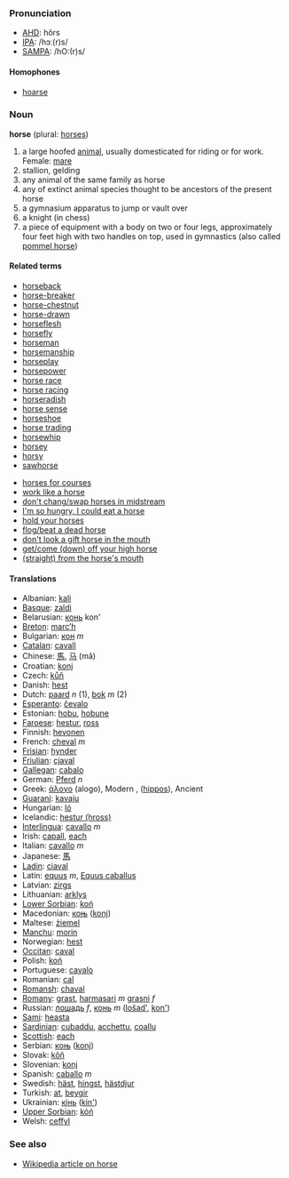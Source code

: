 ===Pronunciation===
*[[w:AHD|AHD]]: hôrs
*[[w:IPA|IPA]]: /hɔː(r)s/
*[[w:SAMPA|SAMPA]]: /hO:(r)s/

====Homophones====
*[[hoarse]]

===Noun===
'''horse''' (plural: [[horses]])

# a large hoofed [[animal]], usually domesticated for riding or for work. Female: [[mare]]
# stallion, gelding
# any animal of the same family as horse
# any of extinct animal species thought to be ancestors of the present horse
# a gymnasium apparatus to jump or vault over
# a knight (in chess)
# a piece of equipment with a body on two or four legs, approximately four feet high with two handles on top, used in gymnastics (also called [[pommel horse]])

====Related terms====
*[[horseback]]
*[[horse-breaker]]
*[[horse-chestnut]]
*[[horse-drawn]]
*[[horseflesh]]
*[[horsefly]]
*[[horseman]]
*[[horsemanship]]
*[[horseplay]]
*[[horsepower]]
*[[horse race]]
*[[horse racing]]
*[[horseradish]]
*[[horse sense]]
*[[horseshoe]]
*[[horse trading]]
*[[horsewhip]]
*[[horsey]]
*[[horsy]]
*[[sawhorse]]

*[[horses for courses]]
*[[work like a horse]]
*[[don't chang/swap horses in midstream]]
*[[I'm so hungry, I could eat a horse]]
*[[hold your horses]]
*[[flog/beat a dead horse]]
*[[don't look a gift horse in the mouth]]
*[[get/come (down) off your high horse]]
*[[(straight) from the horse's mouth]]

====Translations====

*Albanian: [[kali]]
*[[Basque]]: [[zaldi]]
*Belarusian: [[конь]] kon'
*[[Breton]]: [[marc’h]]
*Bulgarian: [[кон]] ''m''
*[[Catalan]]: [[cavall]]
*Chinese: [[馬]], [[马]] (mǎ)
*Croatian: [[konj]]
*Czech: [[kůň]]
*Danish: [[hest]]
*Dutch: [[paard]] ''n'' (1), [[bok]] ''m'' (2)
*[[Esperanto]]: [[ĉevalo]]
*Estonian: [[hobu]], [[hobune]]
*[[Faroese]]: [[hestur]], [[ross]]
*Finnish: [[hevonen]]
*French: [[cheval]] ''m''
*[[Frisian]]: [[hynder]]
*[[Friulian]]: [[cjaval]]
*[[Gallegan]]: [[cabalo]]
*German: [[Pferd]] ''n''
*Greek: [[άλογο]] (alogo), Modern '' '', ([[hippos]]), Ancient
*[[Guarani]]: [[kavaju]]
*Hungarian: [[ló]]
*Icelandic: [[hestur (hross)]]
*[[Interlingua]]: [[cavallo]] ''m''
*Irish: [[capall]], [[each]]
*Italian: [[cavallo]] ''m''
*Japanese: [[馬]]
*[[Ladin]]: [[ciaval]]
*Latin: [[equus]] ''m'', [[Equus caballus]] '' ''
*Latvian: [[zirgs]]
*Lithuanian: [[arklys]]
*[[Lower Sorbian]]: [[koń]]
*Macedonian: [[коњ]] ([[konj]])
*Maltese: [[żiemel]]
*[[Manchu]]: [[morin]]
*Norwegian: [[hest]]
*[[Occitan]]: [[caval]]
*Polish: [[koń]] '' ''
*Portuguese: [[cavalo]]
*Romanian: [[cal]]
*[[Romansh]]: [[chaval]]
*[[Romany]]: [[grast]], [[harmasari]] ''m'' [[grasni]] ''f''
*Russian: [[лошадь]] ''f'', [[конь]] ''m'' ([[lošad']], [[kon']]) '' ''
*[[Sami]]: [[heasta]]
*[[Sardinian]]: [[cubaddu]], [[acchettu]], [[coallu]]
*[[Scottish]]: [[each]]
*Serbian: [[коњ]] ([[konj]])
*Slovak: [[kôň]]
*Slovenian: [[konj]]
*Spanish: [[caballo]] ''m''
*Swedish: [[häst]], [[hingst]], [[hästdjur]]
*Turkish: [[at]], [[beygir]]
*Ukrainian: [[кінь]] ([[kin']])
*[[Upper Sorbian]]: [[kóń]]
*Welsh: [[ceffyl]]

===See also===
*[[en:horse|Wikipedia article on horse]]